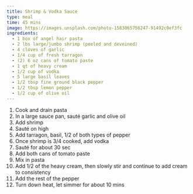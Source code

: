 ```yaml
---
title: Shrimp & Vodka Sauce
type: meal
time: 45 mins
image: https://images.unsplash.com/photo-1583065756247-91492c0ef3fc
ingredients:
  - 1 box of angel hair pasta
  - 2 lbs large/jumbo shrimp (peeled and deveined)
  - 4 cloves of garlic
  - 1/4 cup of fresh tarragon
  - (2) 6 oz cans of tomato paste
  - 1 qt of heavy cream
  - 1/2 cup of vodka
  - 5 large basil leaves
  - 1/2 tbsp fine ground black pepper
  - 1/2 tbsp lemon pepper
  - 1/2 cup of olive oil
---
```


1. Cook and drain pasta
2. In a large sauce pan, sauté garlic and olive oil
3. Add shrimp
4. Sauté on high
5. Add tarragon, basil, 1/2 of both types of pepper
6. Once shrimp is 3/4 cooked, add vodka
7. Sauté for about 30 sec
8. Add both cans of tomato paste
9. Mix in pasta
10. Add 1/2 of the heavy cream, then slowly stir and continue to add cream to consistency
11. Add the rest of the pepper
12. Turn down heat, let simmer for about 10 mins
